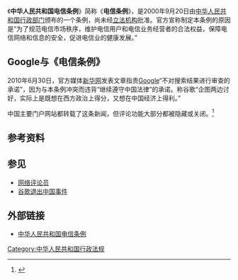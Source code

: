 {{pov|time=2018-07-24T05:45:59+00:00}}
《'''中华人民共和国电信条例'''》简称《'''电信条例'''》，是2000年9月20日由[[中华人民共和国|中华人民共和国]][[行政部门|行政部门]]颁布的一个条例，尚未经[[立法机构|立法机构]]批准。官方宣称制定本条例的原因是“为了规范电信市场秩序，维护电信用户和电信业务经营者的合法权益，保障电信网络和信息的安全，促进电信业的健康发展。”

== Google与《电信条例》==
2010年6月30日，官方媒体[[新华网|新华网]]发表文章指责[[Google|Google]]“不对搜索结果进行审查的承诺”，因为与本条例冲突而违背“继续遵守中国法律”的承诺。称谷歌“企图两边讨好，实际上是既想在西方政治上得分，又想在中国经济上得利。”

中国主要门户网站都转载了这条新闻，但评论功能大部分都被隐藏或关闭。<ref>{{Cite web |url=http://news.qq.com/a/20100630/001957.htm |title=述评：德拉蒙德为什么拿谷歌年检说事 腾讯网 |accessdate=2010-07-02 |archive-date=2010-07-03 |archive-url=https://web.archive.org/web/20100703152249/http://news.qq.com/a/20100630/001957.htm |dead-url=no }}</ref>

== 参考资料 ==
{{reflist}}

== 参见 ==
* [[网络评论员|网络评论员]]
* [[谷歌退出中国事件|谷歌退出中国事件]]

== 外部链接 ==
* [http://www.people.com.cn/item/flfgk/gwyfg/2000/11201000005N.html 中华人民共和国电信条例]{{Wayback|url=http://www.people.com.cn/item/flfgk/gwyfg/2000/11201000005N.html |date=20100620235611 }}

[[Category:中华人民共和国行政法规|Category:中华人民共和国行政法规]]
